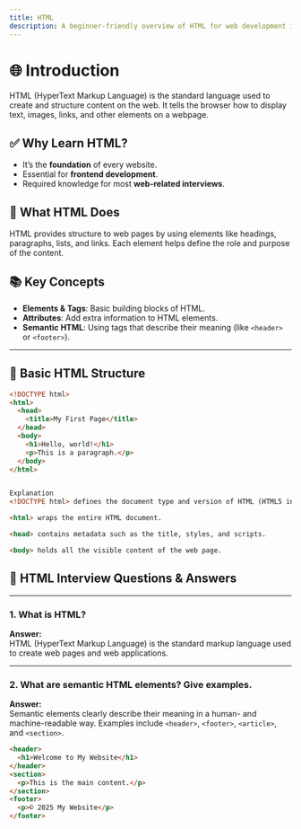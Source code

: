 ```yaml
---
title: HTML
description: A beginner-friendly overview of HTML for web development interviews.
---
```


# 🌐 Introduction 

HTML (HyperText Markup Language) is the standard language used to create and structure content on the web. It tells the browser how to display text, images, links, and other elements on a webpage.

## ✅ Why Learn HTML?

- It’s the **foundation** of every website.
- Essential for **frontend development**.
- Required knowledge for most **web-related interviews**.

## 🧠 What HTML Does

HTML provides structure to web pages by using elements like headings, paragraphs, lists, and links. Each element helps define the role and purpose of the content.

## 📚 Key Concepts

- **Elements & Tags**: Basic building blocks of HTML.
- **Attributes**: Add extra information to HTML elements.
- **Semantic HTML**: Using tags that describe their meaning (like `<header>` or `<footer>`).

---

## 🧱 Basic HTML Structure

```html
<!DOCTYPE html>
<html>
  <head>
    <title>My First Page</title>
  </head>
  <body>
    <h1>Hello, world!</h1>
    <p>This is a paragraph.</p>
  </body>
</html>


Explanation 
<!DOCTYPE html> defines the document type and version of HTML (HTML5 in this case).

<html> wraps the entire HTML document.

<head> contains metadata such as the title, styles, and scripts.

<body> holds all the visible content of the web page.
```

## 📝 HTML Interview Questions & Answers
---

### 1. What is HTML?

**Answer:**  
HTML (HyperText Markup Language) is the standard markup language used to create web pages and web applications.

---

### 2. What are semantic HTML elements? Give examples.

**Answer:**  
Semantic elements clearly describe their meaning in a human- and machine-readable way. Examples include `<header>`, `<footer>`, `<article>`, and `<section>`.

```html
<header>
  <h1>Welcome to My Website</h1>
</header>
<section>
  <p>This is the main content.</p>
</section>
<footer>
  <p>© 2025 My Website</p>
</footer>
